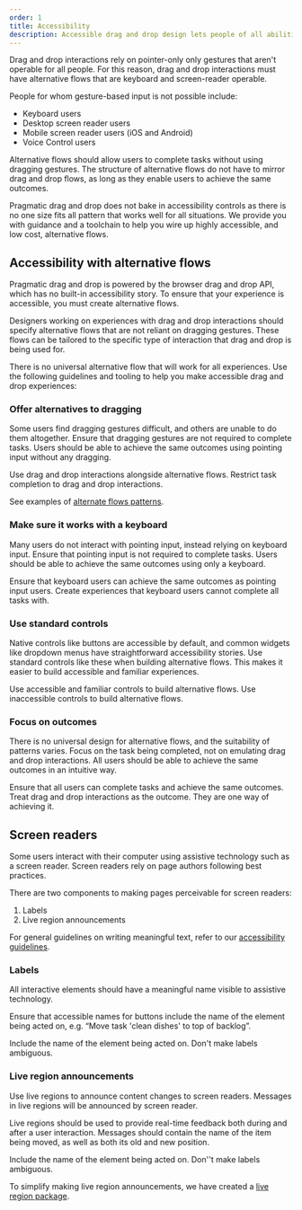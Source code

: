 ```yaml
---
order: 1
title: Accessibility
description: Accessible drag and drop design lets people of all abilities interact with, understand, and navigate our products.
---
```


Drag and drop interactions rely on pointer-only only gestures that aren't operable for all people. For this reason, drag and drop interactions must have alternative flows that are keyboard and screen-reader operable.

People for whom gesture-based input is not possible include:

- Keyboard users
- Desktop screen reader users
- Mobile screen reader users (iOS and Android)
- Voice Control users

Alternative flows should allow users to complete tasks without using dragging gestures. The structure of alternative flows do not have to mirror drag and drop flows, as long as they enable users to achieve the same outcomes.

Pragmatic drag and drop does not bake in accessibility controls as there is no one size fits all pattern that works well for all situations. We provide you with guidance and a toolchain to help you wire up highly accessible, and low cost, alternative flows.

## Accessibility with alternative flows

Pragmatic drag and drop is powered by the browser drag and drop API, which has no built-in accessibility story. To ensure that your experience is accessible, you must create alternative flows.

Designers working on experiences with drag and drop interactions should specify alternative flows that are not reliant on dragging gestures. These flows can be tailored to the specific type of interaction that drag and drop is being used for.

There is no universal alternative flow that will work for all experiences. Use the following guidelines and tooling to help you make accessible drag and drop experiences:

### Offer alternatives to dragging

Some users find dragging gestures difficult, and others are unable to do them altogether. Ensure that dragging gestures are not required to complete tasks. Users should be able to achieve the same outcomes using pointing input without any dragging.

<DoDont type="do">
  Use drag and drop interactions alongside alternative flows.
</DoDont>

<DoDont type="dont">
  Restrict task completion to drag and drop interactions.
</DoDont>

See examples of [alternate flows patterns](/components/pragmatic-drag-and-drop/accessibility/patterns).

### Make sure it works with a keyboard

Many users do not interact with pointing input, instead relying on keyboard input. Ensure that pointing input is not required to complete tasks. Users should be able to achieve the same outcomes using only a keyboard.

<DoDont type="do">
  Ensure that keyboard users can achieve the same outcomes as pointing input users.
</DoDont>

<DoDont type="dont">
  Create experiences that keyboard users cannot complete all tasks with.
</DoDont>

### Use standard controls

Native controls like buttons are accessible by default, and common widgets like dropdown menus have straightforward accessibility stories. Use standard controls like these when building alternative flows. This makes it easier to build accessible and familiar experiences.

<DoDont type="do">
  Use accessible and familiar controls to build alternative flows.
</DoDont>

<DoDont type="dont">
  Use inaccessible controls to build alternative flows.
</DoDont>

### Focus on outcomes

There is no universal design for alternative flows, and the suitability of patterns varies. Focus on the task being completed, not on emulating drag and drop interactions. All users should be able to achieve the same outcomes in an intuitive way.

<DoDont type="do">
  Ensure that all users can complete tasks and achieve the same outcomes.
</DoDont>

<DoDont type="dont">
  Treat drag and drop interactions as the outcome. They are one way of achieving it.
</DoDont>

## Screen readers

Some users interact with their computer using assistive technology such as a screen reader. Screen readers rely on page authors following best practices.

There are two components to making pages perceivable for screen readers:

1. Labels
2. Live region announcements

For general guidelines on writing meaningful text, refer to our [accessibility guidelines](/foundations/accessibility).

### Labels
All interactive elements should have a meaningful name visible to assistive technology.

Ensure that accessible names for buttons include the name of the element being acted on, e.g. “Move task 'clean dishes' to top of backlog”.

<DoDont type="do">
  Include the name of the element being acted on.
</DoDont>

<DoDont type="dont">
  Don't make labels ambiguous.
</DoDont>

### Live region announcements

Use live regions to announce content changes to screen readers. Messages in live regions will be announced by screen reader.

Live regions should be used to provide real-time feedback both during and after a user interaction. Messages should contain the name of the item being moved, as well as both its old and new position.

<DoDont type="do">
  Include the name of the element being acted on.
</DoDont>

<DoDont type="dont">
  Don''t make labels ambiguous.
</DoDont>

To simplify making live region announcements, we have created a [live region package](API-addons/live-region).
